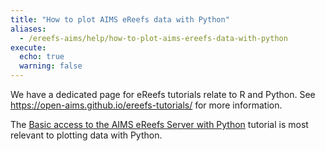 ```yaml
---
title: "How to plot AIMS eReefs data with Python"
aliases:
  - /ereefs-aims/help/how-to-plot-aims-ereefs-data-with-python
execute:
  echo: true
  warning: false
---
```


We have a dedicated page for eReefs tutorials relate to R and Python. See [https://open-aims.github.io/ereefs-tutorials/](https://open-aims.github.io/ereefs-tutorials/) for more information.

The [Basic access to the AIMS eReefs Server with Python](https://open-aims.github.io/ereefs-tutorials/tutorials/python/access-ereefs-data-server/basic-server-access/basic_server_access_python.html) tutorial is most relevant to plotting data with Python.
